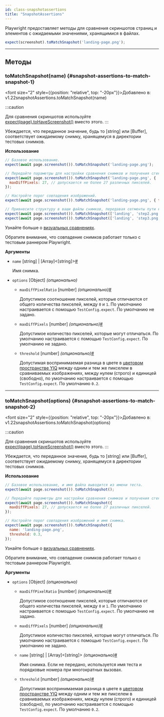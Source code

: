 ```yaml
---
id: class-snapshotassertions
title: "SnapshotAssertions"
---
```


Playwright предоставляет методы для сравнения скриншотов страниц и элементов с ожидаемыми значениями, хранящимися в файлах.

```js
expect(screenshot).toMatchSnapshot('landing-page.png');
```

---

## Методы

### toMatchSnapshot(name) {#snapshot-assertions-to-match-snapshot-1}

<font size="2" style={{position: "relative", top: "-20px"}}>Добавлено в: v1.22</font><x-search>snapshotAssertions.toMatchSnapshot(name)</x-search>

:::caution

Для сравнения скриншотов используйте [expect(page).toHaveScreenshot()](/api/class-pageassertions.mdx#page-assertions-to-have-screenshot-1) вместо этого.
:::

Убеждается, что переданное значение, будь то [string] или [Buffer], соответствует ожидаемому снимку, хранящемуся в директории тестовых снимков.

**Использование**

```js
// Базовое использование.
expect(await page.screenshot()).toMatchSnapshot('landing-page.png');

// Передайте параметры для настройки сравнения снимков и получения сгенерированного имени.
expect(await page.screenshot()).toMatchSnapshot('landing-page.png', {
  maxDiffPixels: 27, // допускается не более 27 различных пикселей.
});

// Настройте порог совпадения изображений.
expect(await page.screenshot()).toMatchSnapshot('landing-page.png', { threshold: 0.3 });

// Привнесите структуру в ваши файлы снимков, передавая сегменты пути к файлу.
expect(await page.screenshot()).toMatchSnapshot(['landing', 'step2.png']);
expect(await page.screenshot()).toMatchSnapshot(['landing', 'step3.png']);
```

Узнайте больше о [визуальных сравнениях](../test-snapshots.mdx).

Обратите внимание, что совпадение снимков работает только с тестовым раннером Playwright.

**Аргументы**
- `name` [string] | [Array]&lt;[string]&gt;<a aria-hidden="true" tabIndex="-1" class="list-anchor-link" id="snapshot-assertions-to-match-snapshot-1-option-name"/><a href="#snapshot-assertions-to-match-snapshot-1-option-name" class="list-anchor">#</a>
  
  Имя снимка.
- `options` [Object] *(опционально)*
  - `maxDiffPixelRatio` [number] *(опционально)*<a aria-hidden="true" tabIndex="-1" class="list-anchor-link" id="snapshot-assertions-to-match-snapshot-1-option-max-diff-pixel-ratio"/><a href="#snapshot-assertions-to-match-snapshot-1-option-max-diff-pixel-ratio" class="list-anchor">#</a>
    
    Допустимое соотношение пикселей, которые отличаются от общего количества пикселей, между `0` и `1`. По умолчанию настраивается с помощью `TestConfig.expect`. По умолчанию не задано.
  - `maxDiffPixels` [number] *(опционально)*<a aria-hidden="true" tabIndex="-1" class="list-anchor-link" id="snapshot-assertions-to-match-snapshot-1-option-max-diff-pixels"/><a href="#snapshot-assertions-to-match-snapshot-1-option-max-diff-pixels" class="list-anchor">#</a>
    
    Допустимое количество пикселей, которые могут отличаться. По умолчанию настраивается с помощью `TestConfig.expect`. По умолчанию не задано.
  - `threshold` [number] *(опционально)*<a aria-hidden="true" tabIndex="-1" class="list-anchor-link" id="snapshot-assertions-to-match-snapshot-1-option-threshold"/><a href="#snapshot-assertions-to-match-snapshot-1-option-threshold" class="list-anchor">#</a>
    
    Допустимая воспринимаемая разница в цвете в [цветовом пространстве YIQ](https://en.wikipedia.org/wiki/YIQ) между одним и тем же пикселем в сравниваемых изображениях, между нулем (строго) и единицей (свободно), по умолчанию настраивается с помощью `TestConfig.expect`. По умолчанию `0.2`.

---

### toMatchSnapshot(options) {#snapshot-assertions-to-match-snapshot-2}

<font size="2" style={{position: "relative", top: "-20px"}}>Добавлено в: v1.22</font><x-search>snapshotAssertions.toMatchSnapshot(options)</x-search>

:::caution

Для сравнения скриншотов используйте [expect(page).toHaveScreenshot()](/api/class-pageassertions.mdx#page-assertions-to-have-screenshot-2) вместо этого.
:::

Убеждается, что переданное значение, будь то [string] или [Buffer], соответствует ожидаемому снимку, хранящемуся в директории тестовых снимков.

**Использование**

```js
// Базовое использование, и имя файла выводится из имени теста.
expect(await page.screenshot()).toMatchSnapshot();

// Передайте параметры для настройки сравнения снимков и получения сгенерированного имени.
expect(await page.screenshot()).toMatchSnapshot({
  maxDiffPixels: 27, // допускается не более 27 различных пикселей.
});

// Настройте порог совпадения изображений и имя снимка.
expect(await page.screenshot()).toMatchSnapshot({
  name: 'landing-page.png',
  threshold: 0.3,
});
```

Узнайте больше о [визуальных сравнениях](../test-snapshots.mdx).

Обратите внимание, что совпадение снимков работает только с тестовым раннером Playwright.

**Аргументы**
- `options` [Object] *(опционально)*
  - `maxDiffPixelRatio` [number] *(опционально)*<a aria-hidden="true" tabIndex="-1" class="list-anchor-link" id="snapshot-assertions-to-match-snapshot-2-option-max-diff-pixel-ratio"/><a href="#snapshot-assertions-to-match-snapshot-2-option-max-diff-pixel-ratio" class="list-anchor">#</a>
    
    Допустимое соотношение пикселей, которые отличаются от общего количества пикселей, между `0` и `1`. По умолчанию настраивается с помощью `TestConfig.expect`. По умолчанию не задано.
  - `maxDiffPixels` [number] *(опционально)*<a aria-hidden="true" tabIndex="-1" class="list-anchor-link" id="snapshot-assertions-to-match-snapshot-2-option-max-diff-pixels"/><a href="#snapshot-assertions-to-match-snapshot-2-option-max-diff-pixels" class="list-anchor">#</a>
    
    Допустимое количество пикселей, которые могут отличаться. По умолчанию настраивается с помощью `TestConfig.expect`. По умолчанию не задано.
  - `name` [string] | [Array]&lt;[string]&gt; *(опционально)*<a aria-hidden="true" tabIndex="-1" class="list-anchor-link" id="snapshot-assertions-to-match-snapshot-2-option-name"/><a href="#snapshot-assertions-to-match-snapshot-2-option-name" class="list-anchor">#</a>
    
    Имя снимка. Если не передано, используется имя теста и порядковые номера при многократных вызовах.
  - `threshold` [number] *(опционально)*<a aria-hidden="true" tabIndex="-1" class="list-anchor-link" id="snapshot-assertions-to-match-snapshot-2-option-threshold"/><a href="#snapshot-assertions-to-match-snapshot-2-option-threshold" class="list-anchor">#</a>
    
    Допустимая воспринимаемая разница в цвете в [цветовом пространстве YIQ](https://en.wikipedia.org/wiki/YIQ) между одним и тем же пикселем в сравниваемых изображениях, между нулем (строго) и единицей (свободно), по умолчанию настраивается с помощью `TestConfig.expect`. По умолчанию `0.2`.